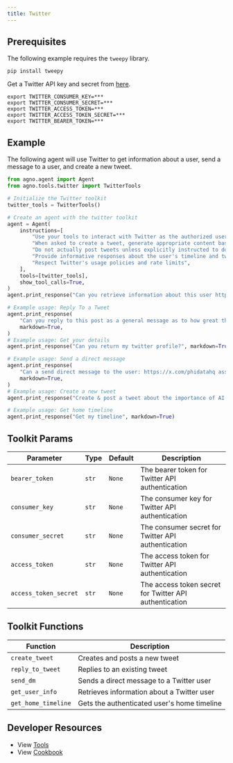 ```yaml
---
title: Twitter
---
```


## Prerequisites

The following example requires the `tweepy` library.

```shell
pip install tweepy
```

Get a Twitter API key and secret from [here](https://developer.x.com/en/docs/authentication/oauth-1-0a/api-key-and-secret).

```shell
export TWITTER_CONSUMER_KEY=***
export TWITTER_CONSUMER_SECRET=***
export TWITTER_ACCESS_TOKEN=***
export TWITTER_ACCESS_TOKEN_SECRET=***
export TWITTER_BEARER_TOKEN=***
```

## Example

The following agent will use Twitter to get information about a user, send a message to a user, and create a new tweet.

```python cookbook/agent_concepts/tools/twitter_tools.py
from agno.agent import Agent
from agno.tools.twitter import TwitterTools

# Initialize the Twitter toolkit
twitter_tools = TwitterTools()

# Create an agent with the twitter toolkit
agent = Agent(
    instructions=[
        "Use your tools to interact with Twitter as the authorized user @phidatahq",
        "When asked to create a tweet, generate appropriate content based on the request",
        "Do not actually post tweets unless explicitly instructed to do so",
        "Provide informative responses about the user's timeline and tweets",
        "Respect Twitter's usage policies and rate limits",
    ],
    tools=[twitter_tools],
    show_tool_calls=True,
)
agent.print_response("Can you retrieve information about this user https://x.com/phidatahq ", markdown=True)

# Example usage: Reply To a Tweet
agent.print_response(
    "Can you reply to this post as a general message as to how great this project is:https://x.com/phidatahq/status/1836101177500479547",
    markdown=True,
)
# Example usage: Get your details
agent.print_response("Can you return my twitter profile?", markdown=True)

# Example usage: Send a direct message
agent.print_response(
    "Can a send direct message to the user: https://x.com/phidatahq assking you want learn more about them and a link to their community?",
    markdown=True,
)
# Example usage: Create a new tweet
agent.print_response("Create & post a tweet about the importance of AI ethics", markdown=True)

# Example usage: Get home timeline
agent.print_response("Get my timeline", markdown=True)

```

## Toolkit Params

| Parameter             | Type  | Default | Description                                            |
| --------------------- | ----- | ------- | ------------------------------------------------------ |
| `bearer_token`        | `str` | `None`  | The bearer token for Twitter API authentication        |
| `consumer_key`        | `str` | `None`  | The consumer key for Twitter API authentication        |
| `consumer_secret`     | `str` | `None`  | The consumer secret for Twitter API authentication     |
| `access_token`        | `str` | `None`  | The access token for Twitter API authentication        |
| `access_token_secret` | `str` | `None`  | The access token secret for Twitter API authentication |

## Toolkit Functions

| Function            | Description                                 |
| ------------------- | ------------------------------------------- |
| `create_tweet`      | Creates and posts a new tweet               |
| `reply_to_tweet`    | Replies to an existing tweet                |
| `send_dm`           | Sends a direct message to a Twitter user    |
| `get_user_info`     | Retrieves information about a Twitter user  |
| `get_home_timeline` | Gets the authenticated user's home timeline |

## Developer Resources

- View [Tools](https://github.com/phidatahq/agno/blob/main/libs/agno/agno/tools/twitter_tools.py)
- View [Cookbook](https://github.com/phidatahq/agno/blob/main/cookbook/agent_concepts/tools/twitter_tools.py)
